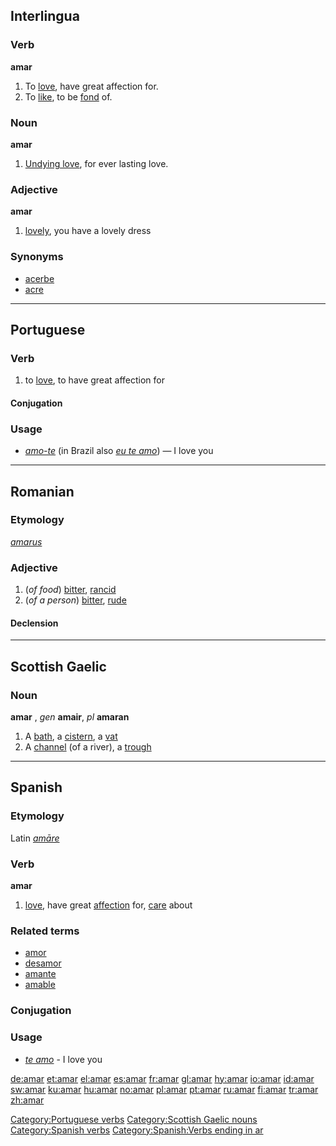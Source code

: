 ==Interlingua==

===Verb===
'''amar'''

# To [[love]],  have great affection for.
# To [[like]], to be [[fond]] of.

===Noun===
'''amar'''

# [[Undying love]],  for ever lasting love.


===Adjective===
'''amar'''

# [[lovely]], you have a lovely dress

===Synonyms===
*[[acerbe]]
*[[acre]]

----

==Portuguese==

===Verb===
{{pt-verb-ar|stem=am}}

# to [[love]], to have great affection for

====Conjugation====
{{pt-conj-ar|am}}

===Usage===
{{rfc-header|Usage}}
* ''[[amo-te]]'' (in Brazil also ''[[eu te amo]]'') &mdash; I love you

[[Category:Portuguese verbs]]

----

==Romanian==

===Etymology===
{{L.|ro}} ''[[amarus]]''

===Adjective===
{{ro-adj|4}}

# (''of food'') [[bitter]], [[rancid]]
# (''of a person'') [[bitter]], [[rude]]

====Declension====
{{ro-adj-4|amar}}

----

==Scottish Gaelic==

===Noun===
'''amar''' {{m}}, ''gen'' '''amair''', ''pl'' '''amaran'''

# A [[bath]], a [[cistern]], a [[vat]]
# A [[channel]] (of a river), a [[trough]]

[[Category:Scottish Gaelic nouns]]

----

==Spanish==

===Etymology===
Latin ''[[amare|amāre]]''

===Verb===
'''amar'''

# [[love]], have great [[affection]] for, [[care]] about

===Related terms===
*[[amor]]
*[[desamor]]
*[[amante]]
*[[amable]]

===Conjugation===
{{es-conj-ar|am}}

===Usage===
* ''[[te amo]]'' - I love you

[[Category:Spanish verbs]]
[[Category:Spanish:Verbs ending in ar]]

[[de:amar]]
[[et:amar]]
[[el:amar]]
[[es:amar]]
[[fr:amar]]
[[gl:amar]]
[[hy:amar]]
[[io:amar]]
[[id:amar]]
[[sw:amar]]
[[ku:amar]]
[[hu:amar]]
[[no:amar]]
[[pl:amar]]
[[pt:amar]]
[[ru:amar]]
[[fi:amar]]
[[tr:amar]]
[[zh:amar]]
